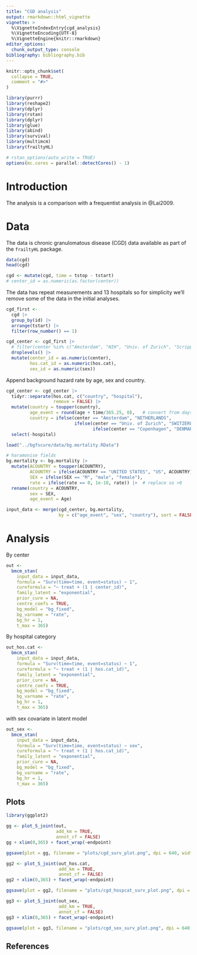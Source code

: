 ```yaml
---
title: "CGD analysis"
output: rmarkdown::html_vignette
vignette: >
  %\VignetteIndexEntry{cgd_analysis}
  %\VignetteEncoding{UTF-8}
  %\VignetteEngine{knitr::rmarkdown}
editor_options: 
  chunk_output_type: console
bibliography: bibliography.bib
---
```


```r
knitr::opts_chunk$set(
  collapse = TRUE,
  comment = "#>"
)
```

```r
library(purrr)
library(reshape2)
library(dplyr)
library(rstan)
library(dplyr)
library(glue)
library(abind)
library(survival)
library(multimcm)
library(frailtyHL)

# rstan_options(auto_write = TRUE)
options(mc.cores = parallel::detectCores() - 1)
```

# Introduction

The analysis is a comparison with a frequentist analysis in @Lai2009.


# Data

The data is chronic granulomatous disease (CGD) data available as part of the `frailtyHL` package.

```r
data(cgd)
head(cgd)
```

```r
cgd <- mutate(cgd, time = tstop - tstart)
# center_id = as.numeric(as.factor(center))
```

The data has repeat measurements and 13 hospitals so for simplicity we'll remove some of the data in the initial analyses.

```r
cgd_first <-
  cgd |> 
  group_by(id) |> 
  arrange(tstart) |> 
  filter(row_number() == 1)
```

```r
cgd_center <- cgd_first |>
  # filter(center %in% c("Amsterdam", "NIH", "Univ. of Zurich", "Scripps Institute")) |>
  droplevels() |> 
  mutate(center_id = as.numeric(center),
         hos.cat_id = as.numeric(hos.cat),
         sex_id = as.numeric(sex))
```

Append background hazard rate by age, sex and country.

```r
cgd_center <- cgd_center |>
  tidyr::separate(hos.cat, c("country", "hospital"),
                  remove = FALSE) |> 
  mutate(country = toupper(country),
         age_event = round(age + time/365.25, 0),   # convert from days to years
         country = ifelse(center == "Amsterdam", "NETHERLANDS",
                          ifelse(center == "Univ. of Zurich", "SWITZERLAND",
                                 ifelse(center == "Copenhagen", "DENMARK", country)))) |> 
  select(-hospital)

load("../bgfscure/data/bg.mortality.RData")

# haramonise fields
bg.mortality <- bg.mortality |> 
  mutate(ACOUNTRY = toupper(ACOUNTRY),
         ACOUNTRY = ifelse(ACOUNTRY == "UNITED STATES", "US", ACOUNTRY),
         SEX = ifelse(SEX == "M", "male", "female"),
         rate = ifelse(rate == 0, 1e-10, rate)) |>  # replace so >0
  rename(country = ACOUNTRY,
         sex = SEX,
         age_event = Age)

input_data <- merge(cgd_center, bg.mortality,
                    by = c("age_event", "sex", "country"), sort = FALSE)
```


# Analysis

By center

```r
out <-
  bmcm_stan(
    input_data = input_data,
    formula = "Surv(time=time, event=status) ~ 1",
    cureformula = "~ treat + (1 | center_id)",
    family_latent = "exponential",
    prior_cure = NA,
    centre_coefs = TRUE,
    bg_model = "bg_fixed",
    bg_varname = "rate",
    bg_hr = 1,
    t_max = 365)
```

By hospital category

```r
out_hos.cat <-
  bmcm_stan(
    input_data = input_data,
    formula = "Surv(time=time, event=status) ~ 1",
    cureformula = "~ treat + (1 | hos.cat_id)",
    family_latent = "exponential",
    prior_cure = NA,
    centre_coefs = TRUE,
    bg_model = "bg_fixed",
    bg_varname = "rate",
    bg_hr = 1,
    t_max = 365)
```


with sex covariate in latent model

```r
out_sex <-
  bmcm_stan(
    input_data = input_data,
    formula = "Surv(time=time, event=status) ~ sex",
    cureformula = "~ treat + (1 | hos.cat_id)",
    family_latent = "exponential",
    prior_cure = NA,
    bg_model = "bg_fixed",
    bg_varname = "rate",
    bg_hr = 1,
    t_max = 365)
```


## Plots

```r
library(ggplot2)

gg <- plot_S_joint(out,
                   add_km = TRUE,
                   annot_cf = FALSE)
gg + xlim(0,365) + facet_wrap(~endpoint)
```

```r
ggsave(plot = gg, filename = "plots/cgd_surv_plot.png", dpi = 640, width = 10, height = 8)
```

```r
gg2 <- plot_S_joint(out_hos.cat,
                    add_km = TRUE,
                    annot_cf = FALSE)
gg2 + xlim(0,365) + facet_wrap(~endpoint)
```

```r
ggsave(plot = gg2, filename = "plots/cgd_hospcat_surv_plot.png", dpi = 640, width = 10, height = 8)
```

```r
gg3 <- plot_S_joint(out_sex,
                    add_km = TRUE,
                    annot_cf = FALSE)
gg3 + xlim(0,365) + facet_wrap(~endpoint)
```

```r
ggsave(plot = gg3, filename = "plots/cgd_sex_surv_plot.png", dpi = 640, width = 10, height = 8)
```


## References
